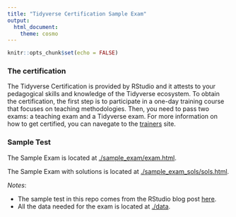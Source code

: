 ```yaml
---
title: "Tidyverse Certification Sample Exam"
output:
  html_document:
    theme: cosmo
---
```


```r
knitr::opts_chunk$set(echo = FALSE)
```


### The certification

The Tidyverse Certification is provided by RStudio and it attests to your pedagogical skills and knowledge of the Tidyverse ecosystem. To obtain the certification, the first step is to participate in a one-day training course that focuses on teaching methodologies. Then, you need to pass two exams: a teaching exam and a Tidyverse exam. For more information on how to get certified, you can navegate to the [trainers](https://education.rstudio.com/trainers/) site.



### Sample Test

The Sample Exam is located at [./sample_exam/exam.html](./sample_exam/exam.html).

The Sample Exam with solutions is located at [./sample_exam_sols/sols.html](./sample_exam_sols/sols.html).


_Notes_:

- The sample test in this repo comes from the RStudio blog post [here](https://education.rstudio.com/blog/2020/02/instructor-certification-exams/).
- All the data needed for the exam is located at [./data](./data/).
